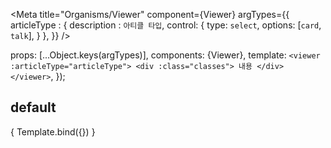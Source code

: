 
<Meta
  title="Organisms/Viewer"
  component={Viewer}
  argTypes={{
    articleType : {
      description : `아티클 타입`,
      control: {
        type: `select`,
        options: [`card`, `talk`],
      }
    },
  }}
/>

  props: [...Object.keys(argTypes)],
  components: {Viewer},
  template: `
    <viewer :articleType="articleType">
      <div :class="classes">
        내용
      </div>
    </viewer>
  `,
});

## default
<Canvas>
  <Story
    name="default"
    parameters={{layout: `fullscreen`}}
    args = {{
      classes: `content`
    }}
  >
    { Template.bind({}) }
  </Story>
</Canvas>
